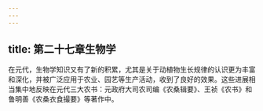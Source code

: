 ```yaml
---
---
---
```

title: 第二十七章生物学
---



在元代，生物学知识又有了新的积累，尤其是关于动植物生长规律的认识更为丰富和深化，并被广泛应用于农业、园艺等生产活动，收到了良好的效果。这些进展相当集中地反映在元代三大农书：元政府大司农司编《农桑辑要》、王祯《农书》和鲁明善《农桑衣食撮要》等著作中。